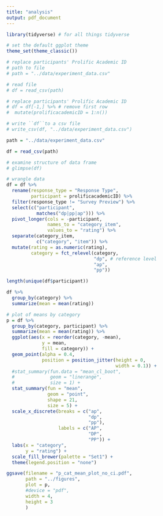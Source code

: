 ```yaml
---
title: "analysis"
output: pdf_document
---
```


```r
library(tidyverse) # for all things tidyverse
```

```r
# set the default ggplot theme 
theme_set(theme_classic())
```

```r
# replace participants' Prolific Academic ID
# path to file
# path = "../data/experiment_data.csv"

# read file
# df = read_csv(path)

# replace participants' Prolific Academic ID
# df = df[-1,] %>% # remove first row
#  mutate(prolificacademicID = 1:n())

# write ``df``to a csv file
# write_csv(df, "../data/experiment_data.csv")
```

```r
path = "../data/experiment_data.csv"

df = read_csv(path)

# examine structure of data frame
# glimpse(df)

# wrangle data 
df = df %>% 
  rename(response_type = "Response Type",
         participant = prolificacademicID) %>% 
  filter(response_type != "Survey Preview") %>%
  select(c("participant",
           matches("dp|pp|ap"))) %>% 
  pivot_longer(cols = -participant,
               names_to = "category_item",
               values_to = "rating") %>% 
  separate(category_item,
           c("category", "item")) %>%
  mutate(rating = as.numeric(rating),
         category = fct_relevel(category,
                                "dp", # reference level
                                "ap",
                                "pp"))

```

```r
length(unique(df$participant))
```

```r
df %>%
  group_by(category) %>%
  summarize(mean = mean(rating))
```

```r
# plot of means by category
p = df %>% 
  group_by(category, participant) %>% 
  summarize(mean = mean(rating)) %>% 
  ggplot(aes(x = reorder(category, -mean),
             y = mean,
             fill = category)) +
  geom_point(alpha = 0.4,
             position = position_jitter(height = 0, 
                                        width = 0.1)) + 
  #stat_summary(fun.data = "mean_cl_boot",
  #             geom = "linerange",
  #             size = 1) + 
  stat_summary(fun = "mean",
               geom = "point",
               shape = 21,
               size = 5) + 
  scale_x_discrete(breaks = c("ap",
                              "dp",
                              "pp"),
                   labels = c("AP",
                              "DP",
                              "PP")) +
  labs(x = "category",
       y = "rating") + 
  scale_fill_brewer(palette = "Set1") + 
  theme(legend.position = "none")

ggsave(filename = "p_cat_mean_plot_no_ci.pdf",
       path = "../figures",
       plot = p,
       #device = "pdf",
       width = 4,
       height = 3
       )
```
